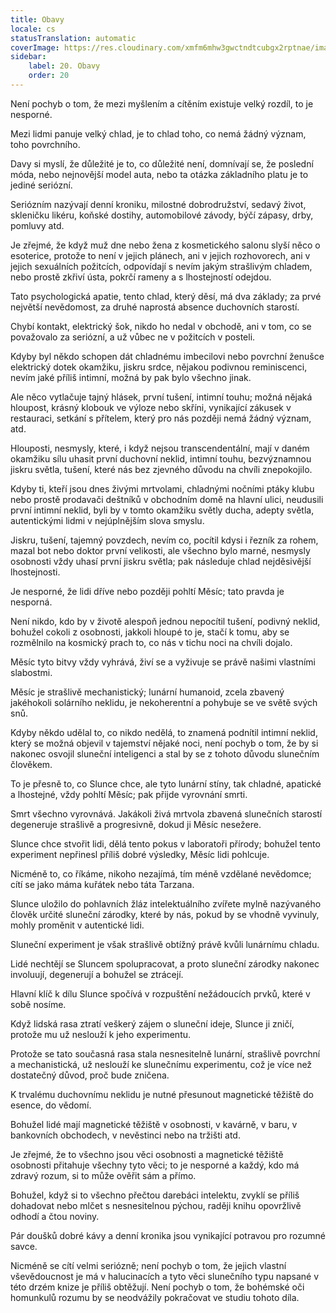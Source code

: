 ```yaml
---
title: Obavy
locale: cs
statusTranslation: automatic
coverImage: https://res.cloudinary.com/xmfm6mhw3gwctndtcubgx2rptnae/image/upload/v1741354419/small_cover_la_gran_rebelion_28716e29d2.webp
sidebar:
    label: 20. Obavy
    order: 20
---
```

Není pochyb o tom, že mezi myšlením a cítěním existuje velký rozdíl, to je nesporné.

Mezi lidmi panuje velký chlad, je to chlad toho, co nemá žádný význam, toho povrchního.

Davy si myslí, že důležité je to, co důležité není, domnívají se, že poslední móda, nebo nejnovější model auta, nebo ta otázka základního platu je to jediné seriózní.

Seriózním nazývají denní kroniku, milostné dobrodružství, sedavý život, skleničku likéru, koňské dostihy, automobilové závody, býčí zápasy, drby, pomluvy atd.

Je zřejmé, že když muž dne nebo žena z kosmetického salonu slyší něco o esoterice, protože to není v jejich plánech, ani v jejich rozhovorech, ani v jejich sexuálních požitcích, odpovídají s nevím jakým strašlivým chladem, nebo prostě zkřiví ústa, pokrčí rameny a s lhostejností odejdou.

Tato psychologická apatie, tento chlad, který děsí, má dva základy; za prvé největší nevědomost, za druhé naprostá absence duchovních starostí.

Chybí kontakt, elektrický šok, nikdo ho nedal v obchodě, ani v tom, co se považovalo za seriózní, a už vůbec ne v požitcích v posteli.

Kdyby byl někdo schopen dát chladnému imbecilovi nebo povrchní ženušce elektrický dotek okamžiku, jiskru srdce, nějakou podivnou reminiscenci, nevím jaké příliš intimní, možná by pak bylo všechno jinak.

Ale něco vytlačuje tajný hlásek, první tušení, intimní touhu; možná nějaká hloupost, krásný klobouk ve výloze nebo skříni, vynikající zákusek v restauraci, setkání s přítelem, který pro nás později nemá žádný význam, atd.

Hlouposti, nesmysly, které, i když nejsou transcendentální, mají v daném okamžiku sílu uhasit první duchovní neklid, intimní touhu, bezvýznamnou jiskru světla, tušení, které nás bez zjevného důvodu na chvíli znepokojilo.

Kdyby ti, kteří jsou dnes živými mrtvolami, chladnými nočními ptáky klubu nebo prostě prodavači deštníků v obchodním domě na hlavní ulici, neudusili první intimní neklid, byli by v tomto okamžiku světly ducha, adepty světla, autentickými lidmi v nejúplnějším slova smyslu.

Jiskru, tušení, tajemný povzdech, nevím co, pocítil kdysi i řezník za rohem, mazal bot nebo doktor první velikosti, ale všechno bylo marné, nesmysly osobnosti vždy uhasí první jiskru světla; pak následuje chlad nejděsivější lhostejnosti.

Je nesporné, že lidi dříve nebo později pohltí Měsíc; tato pravda je nesporná.

Není nikdo, kdo by v životě alespoň jednou nepocítil tušení, podivný neklid, bohužel cokoli z osobnosti, jakkoli hloupé to je, stačí k tomu, aby se rozmělnilo na kosmický prach to, co nás v tichu noci na chvíli dojalo.

Měsíc tyto bitvy vždy vyhrává, živí se a vyživuje se právě našimi vlastními slabostmi.

Měsíc je strašlivě mechanistický; lunární humanoid, zcela zbavený jakéhokoli solárního neklidu, je nekoherentní a pohybuje se ve světě svých snů.

Kdyby někdo udělal to, co nikdo nedělá, to znamená podnítil intimní neklid, který se možná objevil v tajemství nějaké noci, není pochyb o tom, že by si nakonec osvojil sluneční inteligenci a stal by se z tohoto důvodu slunečním člověkem.

To je přesně to, co Slunce chce, ale tyto lunární stíny, tak chladné, apatické a lhostejné, vždy pohltí Měsíc; pak přijde vyrovnání smrti.

Smrt všechno vyrovnává. Jakákoli živá mrtvola zbavená slunečních starostí degeneruje strašlivě a progresivně, dokud ji Měsíc nesežere.

Slunce chce stvořit lidi, dělá tento pokus v laboratoři přírody; bohužel tento experiment nepřinesl příliš dobré výsledky, Měsíc lidi pohlcuje.

Nicméně to, co říkáme, nikoho nezajímá, tím méně vzdělané nevědomce; cítí se jako máma kuřátek nebo táta Tarzana.

Slunce uložilo do pohlavních žláz intelektuálního zvířete mylně nazývaného člověk určité sluneční zárodky, které by nás, pokud by se vhodně vyvinuly, mohly proměnit v autentické lidi.

Sluneční experiment je však strašlivě obtížný právě kvůli lunárnímu chladu.

Lidé nechtějí se Sluncem spolupracovat, a proto sluneční zárodky nakonec involuují, degenerují a bohužel se ztrácejí.

Hlavní klíč k dílu Slunce spočívá v rozpuštění nežádoucích prvků, které v sobě nosíme.

Když lidská rasa ztratí veškerý zájem o sluneční ideje, Slunce ji zničí, protože mu už neslouží k jeho experimentu.

Protože se tato současná rasa stala nesnesitelně lunární, strašlivě povrchní a mechanistická, už neslouží ke slunečnímu experimentu, což je více než dostatečný důvod, proč bude zničena.

K trvalému duchovnímu neklidu je nutné přesunout magnetické těžiště do esence, do vědomí.

Bohužel lidé mají magnetické těžiště v osobnosti, v kavárně, v baru, v bankovních obchodech, v nevěstinci nebo na tržišti atd.

Je zřejmé, že to všechno jsou věci osobnosti a magnetické těžiště osobnosti přitahuje všechny tyto věci; to je nesporné a každý, kdo má zdravý rozum, si to může ověřit sám a přímo.

Bohužel, když si to všechno přečtou darebáci intelektu, zvyklí se příliš dohadovat nebo mlčet s nesnesitelnou pýchou, raději knihu opovržlivě odhodí a čtou noviny.

Pár doušků dobré kávy a denní kronika jsou vynikající potravou pro rozumné savce.

Nicméně se cítí velmi seriózně; není pochyb o tom, že jejich vlastní vševědoucnost je má v halucinacích a tyto věci slunečního typu napsané v této drzém knize je příliš obtěžují. Není pochyb o tom, že bohémské oči homunkulů rozumu by se neodvážily pokračovat ve studiu tohoto díla.

